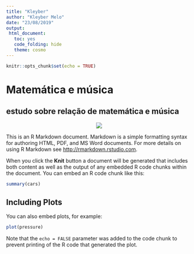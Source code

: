 ```yaml
---
title: "Kleyber"
author: "Kleyber Melo"
date: "23/08/2019"
output: 
 html_document:
   toc: yes
   code_folding: hide
   theme: cosmo
---
```


```r
knitr::opts_chunk$set(echo = TRUE)
```

# **Matemática e música**
## estudo sobre relação de matemática e música
<p style="text-align:center">
 ![](C:\Users\kleyb\Desktop\pitagorastrabalho\Sem.png)
</p>

This is an R Markdown document. Markdown is a simple formatting syntax for authoring HTML, PDF, and MS Word documents. For more details on using R Markdown see <http://rmarkdown.rstudio.com>.

When you click the **Knit** button a document will be generated that includes both content as well as the output of any embedded R code chunks within the document. You can embed an R code chunk like this:

```r
summary(cars)
```

## Including Plots

You can also embed plots, for example:

```r
plot(pressure)
```

Note that the `echo = FALSE` parameter was added to the code chunk to prevent printing of the R code that generated the plot.
